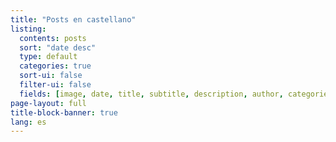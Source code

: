 ```yaml
---
title: "Posts en castellano"
listing:
  contents: posts
  sort: "date desc"
  type: default
  categories: true
  sort-ui: false
  filter-ui: false
  fields: [image, date, title, subtitle, description, author, categories, reading-time, word-count]
page-layout: full
title-block-banner: true
lang: es
---
```



